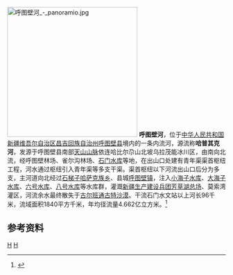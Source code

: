 [[File:呼图壁河_-_panoramio.jpg|300px]]
'''呼图壁河'''，位于[[中华人民共和国|中华人民共和国]][[新疆维吾尔自治区|新疆维吾尔自治区]][[昌吉回族自治州|昌吉回族自治州]][[呼图壁县|呼图壁县]]境内的一条内流河，源流称'''哈普其克河'''，发源于呼图壁县南部[[天山山脉|天山山脉]]依连哈比尔尕山北坡乌拉茂能冰川区，由南向北流，经呼图壁林场、雀尔沟林场、[[石门水库_(呼图壁)|石门水库]]等地，在出山口处建有青年渠渠首枢纽工程，河水通过枢纽引入青年渠等多支干渠。渠首枢纽以下河流出山口后分为多支，主河道向北经过[[石梯子哈萨克族乡|石梯子哈萨克族乡]]、县城[[呼图壁镇|呼图壁镇]]，注入[[小海子水库_(呼图壁)|小海子水库]]、[[大海子水库_(呼图壁)|大海子水库]]、[[六号水库|六号水库]]、[[八号水库|八号水库]]等水库群，灌溉[[新疆生产建设兵团芳草湖总场|新疆生产建设兵团芳草湖总场]]、莫索湾灌区，河流余水最终散失于[[古尔班通古特沙漠|古尔班通古特沙漠]]。干流石门水文站以上河长96千米，流域面积1840平方千米，年均径流量4.662亿立方米。<ref name="中国河湖大典">{{cite book zh |author=《[[中国河湖大典|中国河湖大典]]》编纂委员会 |title=《中国河湖大典·西北诸河卷》 |format=M |edition=1 |location=北京 |publisher=中国水利水电出版社 |date=2014年8月 |pages=148页 |id= ISBN 978-7-5170-2566-5}}</ref>

== 参考资料 ==
{{reflist}}

[[Category:新疆河流|H]]
[[Category:呼图壁县|H]]